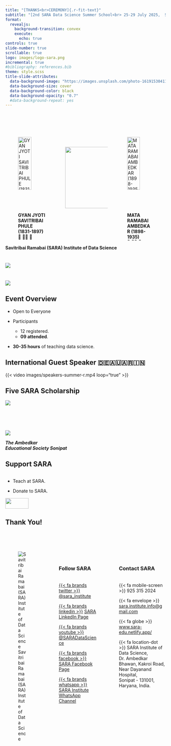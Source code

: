 ```yaml
---
title: "[THANKS<br>CEREMONY]{.r-fit-text}"
subtitle: "[2nd SARA Data Science Summer School<br> 25-29 July 2025,  Sonipat (HR)]{.r-fit-text .clr-white}"
format: 
  revealjs:
    background-transition: convex
    execute: 
      echo: true
controls: true
slide-number: true
scrollable: true
logo: images/logo-sara.png
incremental: true
#bibliography: references.bib
theme: style.scss
title-slide-attributes: 
  data-background-image: "https://images.unsplash.com/photo-1619153041153-65c8e78e4710?q=80&w=2070&auto=format&fit=crop&ixlib=rb-4.1.0&ixid=M3wxMjA3fDB8MHxwaG90by1wYWdlfHx8fGVufDB8fHx8fA%3D%3D"
  data-background-size: cover
  data-background-color: black
  data-background-opacity: "0.7"
  #data-background-repeat: yes
---
```


##  {background-image="https://images.unsplash.com/photo-1615715035868-fc94bd5ffdac?q=80&w=2070&auto=format&fit=crop&ixlib=rb-4.0.3&ixid=M3wxMjA3fDB8MHxwaG90by1wYWdlfHx8fGVufDB8fHx8fA%3D%3D" background-size="cover"}

<br>
<br>

::::::: centering
:::::: columns
::: {.column width="36%"}
![**GYAN JYOTI [SA]{.clr-red}VITRIBAI PHULE (1831-1897)**<br>🌺 🙏🏽
🌼](images/savitrimai.png){width=70%}
:::

::: {.column width="29%"}

<br>

![](images/logo-sara.png){width="2.0in" fig-align="center"}
:::

::: {.column width="34.75%"}
![**MATA [RA]{.clr-red}MABAI AMBEDKAR (1898-1935)**<br>🌺 🙏🏽
🌼](images/ramai.png){width=70%}
:::
::::::

[**Savitribai Ramabai (SARA) Institute of Data Science**]{.r-fit-text}
:::::::

# {background-color=black}

[![](images/thank-sara.png){fig-align=center}]{.r-stretch}

# {background-color=black}

[![](images/flyer-summer.png){fig-align=center}]{.r-stretch}

## Event Overview {background-color=teal}

- Open to Everyone

- Participants
    - 12 registered.
    - **09 attended**.

- **30-35 hours** of teaching data science.

## International Guest Speaker 🇩🇪🇦🇺🇦🇷🇮🇳 {background-color=black}

{{< video images/speakers-summer-r.mp4 loop="true" >}}

## Five SARA Scholarship {background-color=black}

![](images/scholarships.png){fig-align=center}

## {background-image=images/collage.png background-size=contain background-color=black}

## {background-image=images/students.jpg background-size=cover}

## {background-image="https://images.unsplash.com/photo-1615715035868-fc94bd5ffdac?q=80&w=2070&auto=format&fit=crop&ixlib=rb-4.0.3&ixid=M3wxMjA3fDB8MHxwaG90by1wYWdlfHx8fGVufDB8fHx8fA%3D%3D" background-size="cover"}

<br>
<br>

:::: {.centering}

![](images/sonipat-bhawan.png)

[***The Ambedkar <br>Educational Society Sonipat***]{.r-fit-text}

::::

## Support SARA {background-image=images/babasaheb.jpg background-size=contain background-position="right"}

:::: {.columns}

::: {.column width="50%" .nonincremental}

- Teach at SARA.

- Donate to SARA.

![](images/qr-code-sara.png){width=55% fig-align=center}
:::

::: {.column width="50%"}

:::

::::

## Thank You!

:::::: columns
::: {.column .centering width="25%"}
<br> <br>

![Savitribai Ramabai (SARA) Institute of Data Science](images/logo-sara.png)
:::

::: {.column width="5%"}

:::

::: {.column width="30%" .r-fit-text}
<br> <br><br><br>

### Follow SARA
<br>[[{{< fa brands twitter >}}](https://twitter.com/sara_institute)]{.clr-black} [\@sara_institute](https://twitter.com/sara_institute)

[[{{< fa brands linkedin >}}](https://www.linkedin.com/company/sara-institute/)]{.clr-black} [SARA LinkedIn Page](https://www.linkedin.com/company/sara-institute/)

[[{{< fa brands youtube >}}](https://www.youtube.com/@SARADataScience)]{.clr-black} [\@SARADataScience](https://www.youtube.com/@SARADataScience)

[[{{< fa brands facebook >}}](https://www.facebook.com/profile.php?id=61564043738390)]{.clr-black} [SARA Facebook
Page](https://www.facebook.com/profile.php?id=61564043738390)

[[{{< fa brands whatsapp >}}](https://whatsapp.com/channel/0029Va4r7rGLCoWycMwThl2J)]{.clr-black} [SARA Institute WhatsApp
Channel](https://whatsapp.com/channel/0029Va4r7rGLCoWycMwThl2J)
:::

::: {.column width="5%"}

:::

::: {.column .r-fit-text width="35%"}
<br> <br> <br><br>

### Contact SARA

<br>{{< fa mobile-screen >}} 925 315 2024

{{< fa envelope >}} [sara.institute.info\@gmail.com](mailto:%20sara.institute.info@gmail.com)

{{< fa globe >}} [www.sara-edu.netlify.app/](https://sara-edu.netlify.app/)

{{< fa location-dot >}} SARA Institute of Data Science, <br>Dr. Ambedkar Bhawan, Kakroi Road, Near
Dayanand Hospital, <br>Sonipat - 131001, Haryana, India.
:::
::::::








